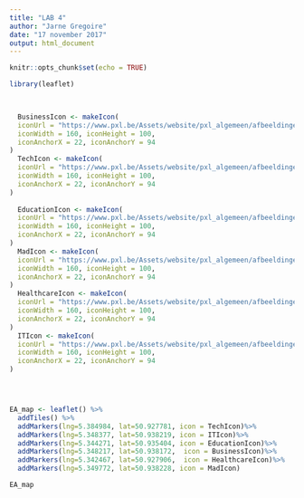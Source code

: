 ```yaml
---
title: "LAB 4"
author: "Jarne Gregoire"
date: "17 november 2017"
output: html_document
---
```


```r
knitr::opts_chunk$set(echo = TRUE)
```
```r
library(leaflet)


  
  BusinessIcon <- makeIcon(
  iconUrl = "https://www.pxl.be/Assets/website/pxl_algemeen/afbeeldingen/grotere_versie/1314_logo_pxl_business.png",
  iconWidth = 160, iconHeight = 100,
  iconAnchorX = 22, iconAnchorY = 94
)
  TechIcon <- makeIcon(
  iconUrl = "https://www.pxl.be/Assets/website/pxl_algemeen/afbeeldingen/grotere_versie/1314_logo_pxl_tech.png",
  iconWidth = 160, iconHeight = 100,
  iconAnchorX = 22, iconAnchorY = 94
)
  
  EducationIcon <- makeIcon(
  iconUrl = "https://www.pxl.be/Assets/website/pxl_algemeen/afbeeldingen/grotere_versie/1314_logo_pxl_education.png",
  iconWidth = 160, iconHeight = 100,
  iconAnchorX = 22, iconAnchorY = 94
)
  MadIcon <- makeIcon(
  iconUrl = "https://www.pxl.be/Assets/website/pxl_algemeen/afbeeldingen/grotere_versie/1314_logo_pxl_mad.png",
  iconWidth = 160, iconHeight = 100,
  iconAnchorX = 22, iconAnchorY = 94
)
  HealthcareIcon <- makeIcon(
  iconUrl = "https://www.pxl.be/Assets/website/pxl_algemeen/afbeeldingen/grotere_versie/1314_logo_pxl_healthcare.png",
  iconWidth = 160, iconHeight = 100,
  iconAnchorX = 22, iconAnchorY = 94
)
  ITIcon <- makeIcon(
  iconUrl = "https://www.pxl.be/Assets/website/pxl_algemeen/afbeeldingen/grotere_versie/1314_logo_pxl_it.png",
  iconWidth = 160, iconHeight = 100,
  iconAnchorX = 22, iconAnchorY = 94
)




EA_map <- leaflet() %>% 
  addTiles() %>%
  addMarkers(lng=5.384984, lat=50.927781, icon = TechIcon)%>%
  addMarkers(lng=5.348377, lat=50.938219, icon = ITIcon)%>%
  addMarkers(lng=5.344271, lat=50.935404, icon = EducationIcon)%>%
  addMarkers(lng=5.348217, lat=50.938172,  icon = BusinessIcon)%>%
  addMarkers(lng=5.342467, lat=50.927906,  icon = HealthcareIcon)%>%
  addMarkers(lng=5.349772, lat=50.938228, icon = MadIcon)

EA_map
```


